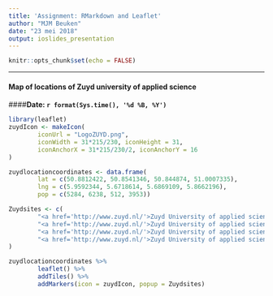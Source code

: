 ---
title: 'Assignment: RMarkdown and Leaflet'
author: "MJM Beuken"
date: "23 mei 2018"
output: ioslides_presentation
---

```{r setup, include=FALSE}
knitr::opts_chunk$set(echo = FALSE)
```
***
#### Map of locations of Zuyd university of applied science
####**Date: `r format(Sys.time(), '%d %B, %Y')`**

```{r, warning=FALSE, message=FALSE, fig.align='center'}
library(leaflet)
zuydIcon <- makeIcon(
        iconUrl = "LogoZUYD.png",
        iconWidth = 31*215/230, iconHeight = 31,
        iconAnchorX = 31*215/230/2, iconAnchorY = 16
)

zuydlocationcoordinates <- data.frame(
        lat = c(50.8812422, 50.8541346, 50.844874, 51.0007335),
        lng = c(5.9592344, 5.6718614, 5.6869109, 5.8662196),
        pop = c(5284, 6238, 512, 3953))

Zuydsites <- c(
        "<a href='http://www.zuyd.nl/'>Zuyd University of applied science Heerlen</a>",
        "<a href='http://www.zuyd.nl/'>Zuyd University of applied science Maastricht</a>",
        "<a href='http://www.zuyd.nl/'>Zuyd University of applied science Conservatorium</a>",
        "<a href='http://www.zuyd.nl/'>Zuyd University of applied science Sittard</a>"
)

zuydlocationcoordinates %>% 
        leaflet() %>%
        addTiles() %>%
        addMarkers(icon = zuydIcon, popup = Zuydsites)
```
